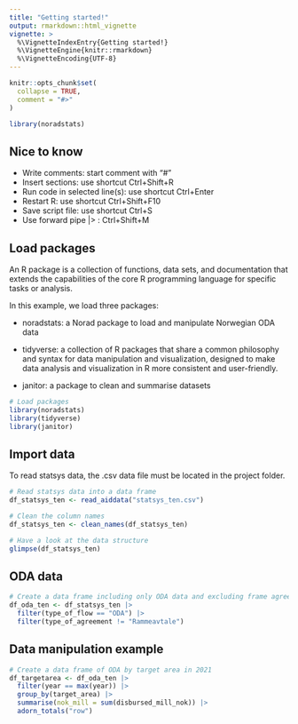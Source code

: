 ```yaml
---
title: "Getting started!"
output: rmarkdown::html_vignette
vignette: >
  %\VignetteIndexEntry{Getting started!}
  %\VignetteEngine{knitr::rmarkdown}
  %\VignetteEncoding{UTF-8}
---
```


```r
knitr::opts_chunk$set(
  collapse = TRUE,
  comment = "#>"
)
```

```r
library(noradstats)
```

## Nice to know

-   Write comments: start comment with "\#"
-   Insert sections: use shortcut Ctrl+Shift+R
-   Run code in selected line(s): use shortcut Ctrl+Enter
-   Restart R: use shortcut Ctrl+Shift+F10
-   Save script file: use shortcut Ctrl+S
-   Use forward pipe \|\> : Ctrl+Shift+M

## Load packages

An R package is a collection of functions, data sets, and documentation that extends the capabilities of the core R programming language for specific tasks or analysis.

In this example, we load three packages:

-   noradstats: a Norad package to load and manipulate Norwegian ODA data

-   tidyverse: a collection of R packages that share a common philosophy and syntax for data manipulation and visualization, designed to make data analysis and visualization in R more consistent and user-friendly.

-   janitor: a package to clean and summarise datasets

```r
# Load packages
library(noradstats)
library(tidyverse)
library(janitor)
```

## Import data

To read statsys data, the .csv data file must be located in the project folder.

```r
# Read statsys data into a data frame
df_statsys_ten <- read_aiddata("statsys_ten.csv")

# Clean the column names
df_statsys_ten <- clean_names(df_statsys_ten)

# Have a look at the data structure
glimpse(df_statsys_ten)

```

## ODA data

```r
# Create a data frame including only ODA data and excluding frame agreements
df_oda_ten <- df_statsys_ten |> 
  filter(type_of_flow == "ODA") |> 
  filter(type_of_agreement != "Rammeavtale")

```

## Data manipulation example

```r
# Create a data frame of ODA by target area in 2021
df_targetarea <- df_oda_ten |> 
  filter(year == max(year)) |> 
  group_by(target_area) |> 
  summarise(nok_mill = sum(disbursed_mill_nok)) |> 
  adorn_totals("row")
```
